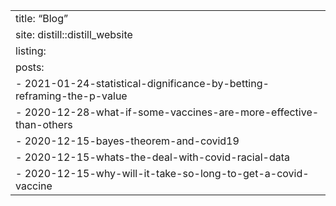 ---
title: "Blog"
site: distill::distill_website
listing: 
  posts:
    - 2021-01-24-statistical-dignificance-by-betting-reframing-the-p-value
    - 2020-12-28-what-if-some-vaccines-are-more-effective-than-others
    - 2020-12-15-bayes-theorem-and-covid19
    - 2020-12-15-whats-the-deal-with-covid-racial-data
    - 2020-12-15-why-will-it-take-so-long-to-get-a-covid-vaccine
---